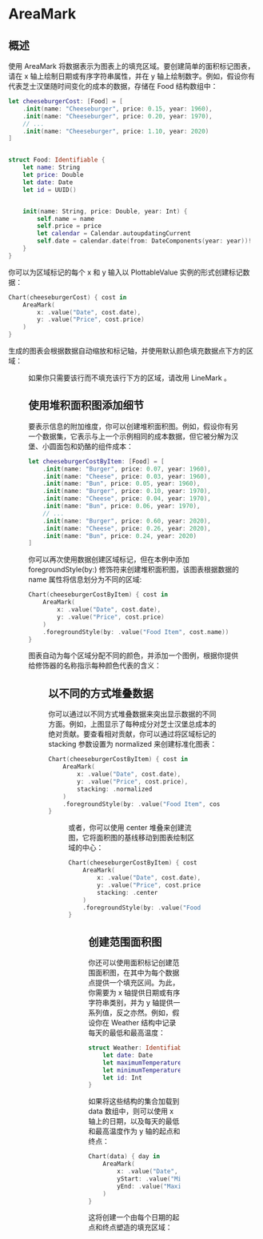 # AreaMark

<ToBePolishedAfterTranslation />

<OriginalSource
  title="AreaMark"
  url="https://developer.apple.com/documentation/charts/areamark"
  summary="使用一个或多个区域的面积表示数据的图表内容"
/>

## 概述

使用 AreaMark 将数据表示为图表上的填充区域。要创建简单的面积标记图表，请在 x 轴上绘制日期或有序字符串属性，并在 y 轴上绘制数字。例如，假设你有代表芝士汉堡随时间变化的成本的数据，存储在 Food 结构数组中：

```swift
let cheeseburgerCost: [Food] = [
    .init(name: "Cheeseburger", price: 0.15, year: 1960),
    .init(name: "Cheeseburger", price: 0.20, year: 1970),
    // ...
    .init(name: "Cheeseburger", price: 1.10, year: 2020)
]


struct Food: Identifiable {
    let name: String
    let price: Double
    let date: Date
    let id = UUID()


    init(name: String, price: Double, year: Int) {
        self.name = name
        self.price = price
        let calendar = Calendar.autoupdatingCurrent
        self.date = calendar.date(from: DateComponents(year: year))!
    }
}
```

你可以为区域标记的每个 x 和 y 输入以 PlottableValue 实例的形式创建标记数据：

```swift
Chart(cheeseburgerCost) { cost in
    AreaMark(
        x: .value("Date", cost.date),
        y: .value("Price", cost.price)
    )
}
```

生成的图表会根据数据自动缩放和标记轴，并使用默认颜色填充数据点下方的区域：

<Figure src={require("./image_1.png")} size={480} />

如果你只需要该行而不填充该行下方的区域，请改用 LineMark 。

## 使用堆积面积图添加细节

要表示信息的附加维度，你可以创建堆积面积图。例如，假设你有另一个数据集，它表示与上一个示例相同的成本数据，但它被分解为汉堡、小圆面包和奶酪的组件成本：

```swift
let cheeseburgerCostByItem: [Food] = [
    .init(name: "Burger", price: 0.07, year: 1960),
    .init(name: "Cheese", price: 0.03, year: 1960),
    .init(name: "Bun", price: 0.05, year: 1960),
    .init(name: "Burger", price: 0.10, year: 1970),
    .init(name: "Cheese", price: 0.04, year: 1970),
    .init(name: "Bun", price: 0.06, year: 1970),
    // ...
    .init(name: "Burger", price: 0.60, year: 2020),
    .init(name: "Cheese", price: 0.26, year: 2020),
    .init(name: "Bun", price: 0.24, year: 2020)
]
```

你可以再次使用数据创建区域标记，但在本例中添加 foregroundStyle(by:) 修饰符来创建堆积面积图，该图表根据数据的 name 属性将信息划分为不同的区域:

```swift
Chart(cheeseburgerCostByItem) { cost in
    AreaMark(
        x: .value("Date", cost.date),
        y: .value("Price", cost.price)
    )
    .foregroundStyle(by: .value("Food Item", cost.name))
}
```

图表自动为每个区域分配不同的颜色，并添加一个图例，根据你提供给修饰器的名称指示每种颜色代表的含义：

<Figure src={require("./image_2.png")} size={480} />

## 以不同的方式堆叠数据

你可以通过以不同方式堆叠数据来突出显示数据的不同方面。例如，上图显示了每种成分对芝士汉堡总成本的绝对贡献。要查看相对贡献，你可以通过将区域标记的 stacking 参数设置为 normalized 来创建标准化图表：

```swift
Chart(cheeseburgerCostByItem) { cost in
    AreaMark(
        x: .value("Date", cost.date),
        y: .value("Price", cost.price),
        stacking: .normalized
    )
    .foregroundStyle(by: .value("Food Item", cost.name))
}
```

<Figure src={require("./image_3.png")} size={480} />

或者，你可以使用 center 堆叠来创建流图，它将面积图的基线移动到图表绘制区域的中心：

```swift
Chart(cheeseburgerCostByItem) { cost in
    AreaMark(
        x: .value("Date", cost.date),
        y: .value("Price", cost.price),
        stacking: .center
    )
    .foregroundStyle(by: .value("Food Item", cost.name))
}
```

<Figure src={require("./image_4.png")} size={480} />

## 创建范围面积图

你还可以使用面积标记创建范围面积图，在其中为每个数据点提供一个填充区间。为此，你需要为 x 轴提供日期或有序字符串类别，并为 y 轴提供一系列值，反之亦然。例如，假设你在 Weather 结构中记录每天的最低和最高温度：

```swift
struct Weather: Identifiable {
    let date: Date
    let maximumTemperature: Double
    let minimumTemperature: Double
    let id: Int
}
```

如果将这些结构的集合加载到 data 数组中，则可以使用 x 轴上的日期，以及每天的最低和最高温度作为 y 轴的起点和终点：

```swift
Chart(data) { day in
    AreaMark(
        x: .value("Date", day.date),
        yStart: .value("Minimum Temperature", day.minimumTemperature),
        yEnd: .value("Maximum Temperature", day.maximumTemperature)
    )
}
```

这将创建一个由每个日期的起点和终点塑造的填充区域：

<Figure src={require("./image_5.png")} size={480} />
